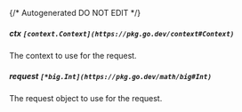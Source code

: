{/* Autogenerated DO NOT EDIT  */}
##### **ctx** `[context.Context](https://pkg.go.dev/context#Context)`
The context to use for the request.

##### **request** `[*big.Int](https://pkg.go.dev/math/big#Int)`
The request object to use for the request.

